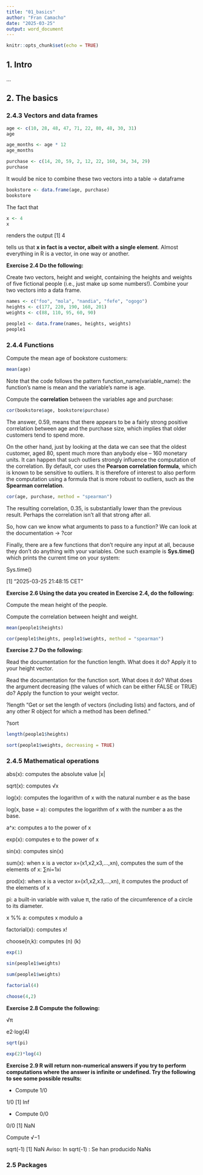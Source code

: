 ```yaml
---
title: "01_basics"
author: "Fran Camacho"
date: "2025-03-25"
output: word_document
---
```


```r
knitr::opts_chunk$set(echo = TRUE)
```


## 1. Intro

...


## 2. The basics


### 2.4.3 Vectors and data frames



```r
age <- c(10, 28, 48, 47, 71, 22, 80, 48, 30, 31)
age

age_months <- age * 12
age_months
```



```r
purchase <- c(14, 20, 59, 2, 12, 22, 160, 34, 34, 29)
purchase
```

It would be nice to combine these two vectors into a table -> dataframe

```r
bookstore <- data.frame(age, purchase)
bookstore
```

The fact that

```r
x <- 4
x
```


renders the output  [1] 4

tells us that **x in fact is a vector, albeit with a single element**. Almost everything in R is a vector, in one way or another.


**Exercise 2.4 Do the following:**

Create two vectors, height and weight, containing the heights and weights of five fictional people (i.e., just make up some numbers!).
Combine your two vectors into a data frame.

```r
names <- c("foo", "mola", "nandia", "fefe", "ogogo")
heights <- c(177, 220, 190, 168, 201)
weights <- c(88, 110, 95, 60, 90)

people1 <- data.frame(names, heights, weights)
people1
```


### 2.4.4 Functions


Compute the mean age of bookstore customers:

```r
mean(age)
```

Note that the code follows the pattern function_name(variable_name): the function’s name is mean and the variable’s name is age.


Compute the **correlation** between the variables age and purchase:

```r
cor(bookstore$age, bookstore$purchase)
```

The answer, 0.59, means that there appears to be a fairly strong positive correlation between age and the purchase size, 
which implies that older customers tend to spend more.

On the other hand, just by looking at the data we can see that the oldest customer, aged 80, spent much more than anybody else – 160 monetary units. 
It can happen that such outliers strongly influence the computation of the correlation. 
By default, cor uses the **Pearson correlation formula**, which is known to be sensitive to outliers. 
It is therefore of interest to also perform the computation using a formula that is more robust to outliers, such as the **Spearman correlation**.

```r
cor(age, purchase, method = "spearman")
```

The resulting correlation, 0.35, is substantially lower than the previous result. Perhaps the correlation isn’t all that strong after all.

So, how can we know what arguments to pass to a function? We can look at the documentation  ->  ?cor


Finally, there are a few functions that don’t require any input at all, because they don’t do anything with your variables. 
One such example is **Sys.time()** which prints the current time on your system:

Sys.time()  

[1] "2025-03-25 21:48:15 CET"




**Exercise 2.6 Using the data you created in Exercise 2.4, do the following:**

Compute the mean height of the people.

Compute the correlation between height and weight.

```r
mean(people1$heights)

cor(people1$heights, people1$weights, method = "spearman")
```


**Exercise 2.7 Do the following:**

Read the documentation for the function length. What does it do? Apply it to your height vector.

Read the documentation for the function sort. What does it do? What does the argument decreasing (the values of which can be either FALSE or TRUE) do? Apply the function to your weight vector.

?length
"Get or set the length of vectors (including lists) and factors, and of any other R object for which a method has been defined."

?sort

```r
length(people1$heights)

sort(people1$weights, decreasing = TRUE)
```


### 2.4.5 Mathematical operations


abs(x): computes the absolute value |x|

sqrt(x): computes √x

log(x): computes the logarithm of x with the natural number e as the base

log(x, base = a): computes the logarithm of x with the number a as the base.

a^x: computes a to the power of x

exp(x): computes e to the power of x

sin(x): computes sin(x)

sum(x): when x is a vector x=(x1,x2,x3,…,xn), computes the sum of the elements of x: ∑ni=1xi

prod(x): when x is a vector x=(x1,x2,x3,…,xn), it computes the product of the elements of x

pi: a built-in variable with value π, the ratio of the circumference of a circle to its diameter.

x %% a: computes x modulo a

factorial(x): computes x!

choose(n,k): computes 
(n)
(k)


```r
exp(1)

sin(people1$weights)

sum(people1$weights)

factorial(4)

choose(4,2)
```


**Exercise 2.8 Compute the following:**

√π

e2⋅log(4)


```r
sqrt(pi)

exp(2)*log(4)
```


**Exercise 2.9 R will return non-numerical answers if you try to perform computations where the answer is infinite or undefined. Try the following to see some possible results:**

- Compute 1/0

1/0
[1] Inf

- Compute 0/0

0/0
[1] NaN


Compute √−1

sqrt(-1)
[1] NaN
Aviso:
In sqrt(-1) : Se han producido NaNs


### 2.5 Packages


